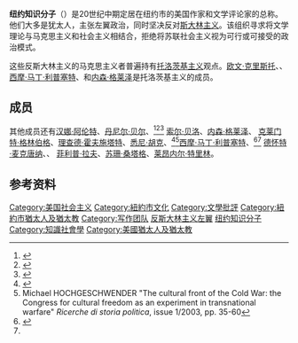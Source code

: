 '''纽约知识分子'''（{{lang-en|New York Intellectuals}}）是20世纪中期定居在纽约市的美国作家和文学评论家的总称。他们大多是犹太人，主张左翼政治，同时坚决反对[[斯大林主义|斯大林主义]]。该组织寻求将文学理论与马克思主义和社会主义相结合，拒绝将苏联社会主义视为可行或可接受的政治模式。

这些反斯大林主义的马克思主义者普遍持有[[托洛茨基主义|托洛茨基主义]]观点。[[欧文·克里斯托|欧文·克里斯托]]、{{le|欧文·豪|Irving Howe}}、[[西摩·马丁·利普塞特|西摩·马丁·利普塞特]]、{{tsl|en|Leslie Fiedler|莱斯利·费德勒}}和[[内森·格莱泽|内森·格莱泽]]是托洛茨基主义{{le|青年社会主义联盟|Young People's Socialist League (1907)}}的成员。

==成员==
其他成员还有[[汉娜·阿伦特|汉娜·阿伦特]]、[[丹尼尔·贝尔|丹尼尔·贝尔]]、<ref>{{cite book |last1=Wald |first1=Alan M. |title=The New York Intellectuals: The Rise and Decline of the Anti-Stalinist Left from the 1930s to the 1980s |date=1987 |publisher=UNC Press Books |isbn=978-0-8078-4169-3 |page=210 |url=https://books.google.com/books?id=mzlsL5s0GXYC&pg=PA210 |accessdate=22 June 2020 |language=en |archive-date=2020-09-19 |archive-url=https://web.archive.org/web/20200919003747/https://books.google.com/books?id=mzlsL5s0GXYC&pg=PA210 |dead-url=no }}</ref><ref name="Brick 1986 p. ">{{cite book | last=Brick | first=Howard | title=Daniel Bell and the decline of intellectual radicalism : social theory and political reconciliation in the 1940s | publisher=University of Wisconsin Press | publication-place=Madison, Wis | year=1986 | isbn=978-0-299-10550-1 | oclc=12804502 | page=60-61,90,148}}</ref><ref name="Wilford 2003 pp. 15–34">{{cite journal | last=Wilford | first=Hugh | title=Playing the CIA's Tune? The New Leader and the Cultural Cold War | url=https://archive.org/details/sim_diplomatic-history_2003-01_27_1/page/15 | journal=Diplomatic History | publisher=Oxford University Press (OUP) | volume=27 | issue=1 | year=2003 | issn=0145-2096 | doi=10.1111/1467-7709.00337 | pages=15–34}}</ref> [[索尔·贝洛|索尔·贝洛]]、[[内森·格莱泽|内森·格莱泽]]、{{Citation needed|date=October 2020}} [[克莱门特·格林伯格|克莱门特·格林伯格]]、{{sfn|Howe|1970|p=226}}[[理查德·霍夫施塔特|理查德·霍夫施塔特]]、[[悉尼·胡克|悉尼·胡克]]、<ref>{{cite book |last1=Wald |first1=Alan M. |title=The New York Intellectuals: The Rise and Decline of the Anti-Stalinist Left from the 1930s to the 1980s |date=1987 |publisher=UNC Press Books |isbn=978-0-8078-4169-3 |page=50 |url=https://books.google.com/books?id=mzlsL5s0GXYC&pg=PA50 |accessdate=22 June 2020 |language=en |archive-date=2020-08-31 |archive-url=https://web.archive.org/web/20200831042427/https://books.google.com/books?id=mzlsL5s0GXYC&pg=PA50 |dead-url=no }}</ref><ref name="HOCHGESCHWENDER ">Michael HOCHGESCHWENDER "The cultural front of the Cold War: the Congress for cultural freedom as an experiment in transnational warfare" ''Ricerche di storia politica'', issue 1/2003, pp. 35-60</ref>[[西摩·马丁·利普塞特|西摩·马丁·利普塞特]]、<ref>{{cite book |last1=Wald |first1=Alan M. |title=The New York Intellectuals: The Rise and Decline of the Anti-Stalinist Left from the 1930s to the 1980s |date=1987 |publisher=UNC Press Books |isbn=978-0-8078-4169-3 |page=141 |url=https://books.google.com/books?id=mzlsL5s0GXYC&pg=PA141 |accessdate=22 June 2020 |language=en |archive-date=2020-09-19 |archive-url=https://web.archive.org/web/20200919030736/https://books.google.com/books?id=mzlsL5s0GXYC&pg=PA141 |dead-url=no }}</ref><ref name="HOCHGESCHWENDER "/> [[德怀特·麦克唐纳|德怀特·麦克唐纳]]、{{sfn|Howe|1970|p=226}}{{tsl|en|Norman Podhoretz|诺曼·帕德赫罗茨}}、{{Citation needed|date=October 2020}} [[菲利普·拉夫|菲利普·拉夫]]、[[苏珊·桑塔格|苏珊·桑塔格]]、[[莱昂内尔·特里林|莱昂内尔·特里林]]。

==参考资料==
{{reflist}}

[[Category:美国社会主义|Category:美国社会主义]]
[[Category:紐約市文化|Category:紐約市文化]]
[[Category:文學批評|Category:文學批評]]
[[Category:紐約市猶太人及猶太教|Category:紐約市猶太人及猶太教]]
[[Category:写作团队|Category:写作团队]]
[[Category:反斯大林主义左翼|]]
[[Category:纽约知识分子|]]
[[Category:知識社會學|Category:知識社會學]]
[[Category:美國猶太人及猶太教|Category:美國猶太人及猶太教]]
